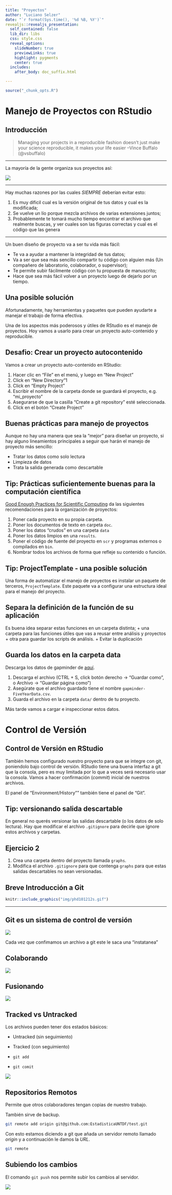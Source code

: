 ```yaml
---
title: "Proyectos"
author: "Luciano Selzer"
date: "`r format(Sys.time(), '%d %B, %Y')`"
revealjs::revealjs_presentation:
  self_contained: false
  lib_dir: libs
  css: style.css
  reveal_options:
    slideNumber: true
    previewLinks: true
    highlight: pygments
    center: true
  includes:
    after_body: doc_suffix.html

---
```


```r
source("_chunk_opts.R")
```

# Manejo de Proyectos con RStudio 

## Introducción

> Managing your projects in a reproducible fashion doesn't just make your 
> science reproducible, it makes your life easier
--Vince Buffalo (@vsbuffalo)

---

La mayoría de la gente organiza sus proyectos así:

![](img/bad_layout.png)

---

Hay muchas razones por las cuales *SIEMPRE* deberían evitar esto:

1. Es muy dificil cual es la versión original de tus datos y cual es la
modificada;
2. Se vuelve un lío porque mezcla archivos de varias extensiones juntos;
3. Probablemente te tomará mucho tiempo encontrar el archivo que realmente buscas,
y ver cuales son las figuras correctas y cual es el código que las genera

---


Un buen diseño de proyecto va a ser tu vida más fácil:

  + Te va a ayudar a mantener la integridad de tus datos;
  + Va a ser que sea más sencillo compartir tu código con alguien más 
  (Un compañero de laboratorio, colaborador, o supervisor);
  + Te permite subir fácilmente código con tu propuesta de manuscrito;
  + Hace que sea más fácil volver a un proyecto luego de dejarlo por un tiempo.

## Una posible solución

Afortunadamente, hay herramientas y paquetes que pueden ayudarte a manejar
el trabajo de forma efectiva.

Una de los aspectos más poderosos y útiles de RStudio es el manejo de proyectos.
Hoy vamos a usarlo para crear un proyecto auto-contenido y reproducible.


## Desafio: Crear un proyecto autocontenido{.challenge}

Vamos a crear un proyecto auto-contenido en RStudio:

1. Hacer clic en "File" en el menú, y luego en "New Project"
2. Click en "New Directory"1
3. Click en "Empty Project"
4. Escribir el nombre de la carpeta donde se guardará el proyecto, e.g.
"mi_proyecto"
5. Asegurarse de que la casilla "Create a git repository" esté seleccionada.
6. Click en el botón "Create Project"


## Buenas prácticas para manejo de proyectos

Aunque no hay una manera que sea la "mejor" para diseñar un proyecto, si hay 
alguno lineamientos principales a seguir que harán el manejo de proyecto más
sencillo:

+ Tratar los datos como solo lectura
+ Limpieza de datos
+ Trata la salida generada como descartable

## Tip: Prácticas suficientemente buenas para la computación científica{.tip}

[Good Enough Practices for Scientific Computing](https://github.com/swcarpentry/good-enough-practices-in-scientific-computing/blob/gh-pages/good-enough-practices-for-scientific-computing.pdf) da las siguientes
recomendaciones para la organización de proyectos:

1. Poner cada proyecto en su propia carpeta.
2. Poner los documentos de texto en carpeta `doc`.
3. Poner los datos "crudos" en una carpeta  `data`
4. Poner los datos limpios en una `results`.
4. Poner el código de fuente del proyecto en
`scr` y programas externos o compilados en  `bin`.
5. Nombrar todos los archivos de forma que refleje su contenido o función.


## Tip: ProjectTemplate - una posible solución{.tip}

Una forma de automatizar el manejo de proyectos es instalar un paquete de
terceros, `ProjectTemplate`. Este paquete va a configurar una estructura ideal
para el manejo del proyecto.

## Separa la definición de la función de su aplicación

Es buena idea separar estas funciones
en un carpeta distinta;
+ una carpeta para las funciones útiles que vas a reusar
entre análisis y proyectos 
+ otra para guardar los scripts de análisis.
+ Evitar la duplicación

## Guarda los datos en la carpeta data

Descarga los datos de gapminder de [aquí](https://raw.githubusercontent.com/resbaz/r-novice-gapminder-files/master/data/gapminder-FiveYearData.csv).

1. Descarga el archivo (CTRL + S, click botón derecho -> "Guardar como", o 
Archivo -> "Guardar página como")
2. Asegúrate que el archivo guardado tiene el nombre `gapminder-FiveYearData.csv`.
3. Guarda el archivo en la carpeta `data/` dentro de tu proyecto.

Más tarde vamos a cargar e inspeccionar estos datos.

# Control de Versión

## Control de Versión en RStudio

También hemos configurado nuestro proyecto para que se integre con git, 
poniendolo bajo control de versión. RStudio tiene una buena interfaz a git
que la consola, pero es muy limitada por lo que a veces será necesario usar
la consola. Vamos a hacer confirmación (*commit*)  inicial de nuestros archivos.

El panel de "Environment/History"" también tiene el panel de "Git".

## Tip: versionando salida descartable{.tip}

En general no querés versionar las salidas descartable (o los datos de solo 
lectura). Hay que modificar el archivo `.gitignore` para decirle que ignore
estos archivos y carpetas.

## Ejercicio 2{.challenge}

1. Crea una carpeta dentro del proyecto llamada `graphs`.
2. Modifica el archivo `.gitignore` para que contenga `graphs` para
que estas salidas descartables no sean versionadas. 



## Breve Introducción a Git

```r
knitr::include_graphics("img/phd101212s.gif")
```

---




## Git es un sistema de control de versión


![](img/play-changes.svg)

Cada vez que confimamos un archivo a git este le saca una "instatanea"



## Colaborando

![](img/versions.svg)

## Fusionando
![](img/merge.svg)

## Tracked vs Untracked

Los archivos pueden tener dos estados básicos:

  + Untracked (sin seguimiento)
  + Tracked (con seguimiento)


 + `git add` 
 + `git comit`
 
![](img/git-staging-area.svg)


## Repositorios Remotos

Permite que otros colaboradores tengan copias de nuestro trabajo.

También sirve de backup.



```bash
git remote add origin git@github.com:EstadisticaUNTDF/test.git
```


Con esto estamos diciendo a git que añada un servidor remoto llamado *origin*
y a continuación le damos la *URL*.

```bash
git remote
```


## Subiendo los cambios

El comando `git push` nos permite subir los cambios al
servidor.

![](img/github-repo-after-first-push.svg)
